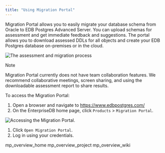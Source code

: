 ```yaml
---
title: "Using Migration Portal"
---
```


<div id="mp_using_portal" class="registered_link"></div>


Migration Portal allows you to easily migrate your database schema from Oracle to EDB Postgres Advanced Server. You can upload schemas for assessment and get immediate feedback and suggestions. The portal allows you to download assessed DDLs for all objects and create your EDB Postgres database on-premises or in the cloud.

![The assessment and migration process](../images/mp_using_portal.png)

<div class="note">

<div class="title">

Note

</div>

Migration Portal currently does not have team collaboration features. We recommend collaborative meetings, screen sharing, and using the downloadable assessment report to share results.

</div>

To access the Migration Portal:

1.  Open a browser and navigate to <https://www.edbpostgres.com/>
2.  On the EnterpriseDB home page, click `Products` &gt; `Migration Portal`.

![Accessing the Migration Portal.](../images/mp_using_portal_accessing.png)

1.  Click `Open Migration Portal`.
2.  Log in using your credentials.

<div class="toctree" maxdepth="3">

mp\_overview\_home mp\_overview\_project mp\_overview\_wiki

</div>
